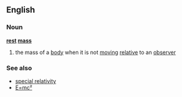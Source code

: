 ==English==
===Noun===
{{wikipedia}}
'''[[rest]] [[mass]]'''
#{{physics}} the mass of a [[body]] when it is not [[moving]] [[relative]] to an [[observer]]
===See also===
*[[special relativity]]
*[[E=mc²]]